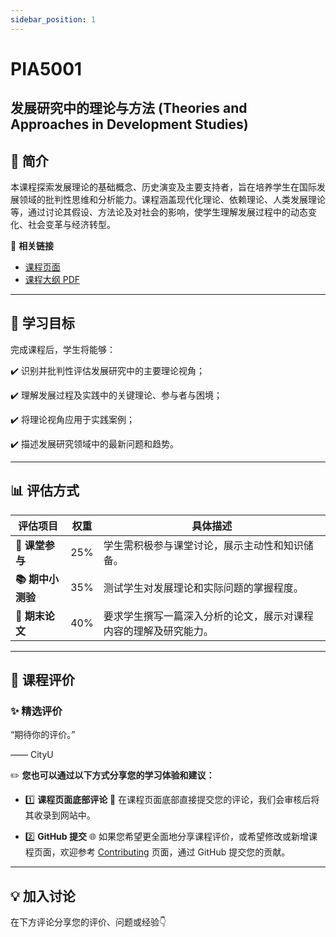 ```yaml
---
sidebar_position: 1
---
```


# PIA5001
## 发展研究中的理论与方法 (Theories and Approaches in Development Studies)

## **📘 简介**
本课程探索发展理论的基础概念、历史演变及主要支持者，旨在培养学生在国际发展领域的批判性思维和分析能力。课程涵盖现代化理论、依赖理论、人类发展理论等，通过讨论其假设、方法论及对社会的影响，使学生理解发展过程中的动态变化、社会变革与经济转型。

🔗 **相关链接**
- [课程页面](https://www.cityu.edu.hk/catalogue/pg/202526/course/PIA5001.htm)
- [课程大纲 PDF](https://www.cityu.edu.hk/catalogue/pg/202526/course/PIA5001.pdf)

---

## **🎯 学习目标**

完成课程后，学生将能够：

✔️ 识别并批判性评估发展研究中的主要理论视角；

✔️ 理解发展过程及实践中的关键理论、参与者与困境；

✔️ 将理论视角应用于实践案例；

✔️ 描述发展研究领域中的最新问题和趋势。

---

## **📊 评估方式**

| **评估项目**           | **权重** | **具体描述**                                                                                     |
|------------------------|----------|--------------------------------------------------------------------------------------------------|
| **👥 课堂参与**         | 25%      | 学生需积极参与课堂讨论，展示主动性和知识储备。                                                     |
| **📚 期中小测验**       | 35%      | 测试学生对发展理论和实际问题的掌握程度。                                                           |
| **📝 期末论文**         | 40%      | 要求学生撰写一篇深入分析的论文，展示对课程内容的理解及研究能力。                                      |

---

## **💬 课程评价**

### ✨ **精选评价**
<div className={commentStyles.commentBox}>
    <p className={commentStyles.commentText}>
        “期待你的评价。”
    </p>
    <p className={commentStyles.commentAuthor}>—— CityU</p>
</div>

✏️ **您也可以通过以下方式分享您的学习体验和建议：**

- 1️⃣ **课程页面底部评论**
💬 在课程页面底部直接提交您的评论，我们会审核后将其收录到网站中。

- 2️⃣ **GitHub 提交**
🌐 如果您希望更全面地分享课程评价，或希望修改或新增课程页面，欢迎参考 [Contributing](/contributing) 页面，通过 GitHub 提交您的贡献。

---

## **💡 加入讨论**

在下方评论分享您的评价、问题或经验👇
<Utterances />
